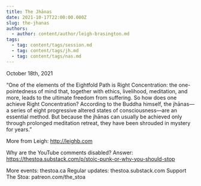 ```yaml
---
title: The Jhānas
date: 2021-10-17T22:00:00.000Z
slug: the-jhanas
authors:
  - author: content/author/leigh-brasington.md
tags:
  - tag: content/tags/session.md
  - tag: content/tags/jh.md
  - tag: content/tags/nas.md
---
```


October 18th, 2021

“One of the elements of the Eightfold Path is Right Concentration: the one-pointedness of mind that, together with ethics, livelihood, meditation, and more, leads to the ultimate freedom from suffering. So how does one achieve Right Concentration? According to the Buddha himself, the jhānas—a series of eight progressive altered states of consciousness—are an essential method. But because the jhānas can usually be achieved only through prolonged meditation retreat, they have been shrouded in mystery for years.”

More from Leigh: http://leighb.com

Why are the YouTube comments disabled? Answer: https://thestoa.substack.com/p/stoic-punk-or-why-you-should-stop

More events: thestoa.ca 
Regular updates: thestoa.substack.com 
Support The Stoa: patreon.com/the_stoa
